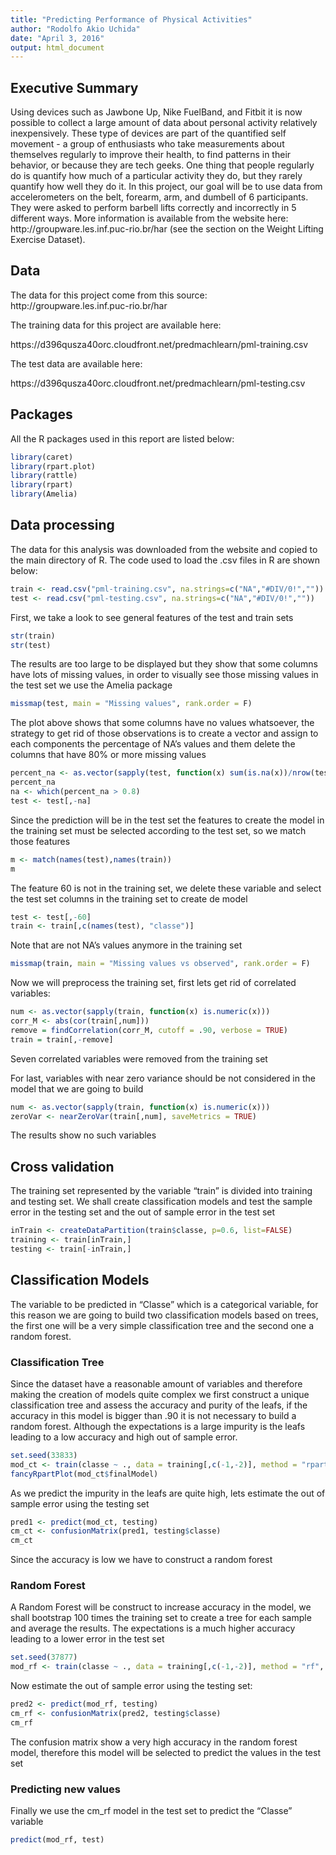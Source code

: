 ```yaml
---
title: "Predicting Performance of Physical Activities"
author: "Rodolfo Akio Uchida"
date: "April 3, 2016"
output: html_document
---
```


## Executive Summary

Using devices such as Jawbone Up, Nike FuelBand, and Fitbit it is now possible to collect a large amount of data about personal activity relatively inexpensively. These type of devices are part of the quantified self movement - a group of enthusiasts who take measurements about themselves regularly to improve their health, to find patterns in their behavior, or because they are tech geeks. One thing that people regularly do is quantify how much of a particular activity they do, but they rarely quantify how well they do it. In this project, our goal will be to use data from accelerometers on the belt, forearm, arm, and dumbell of 6 participants. They were asked to perform barbell lifts correctly and incorrectly in 5 different ways. More information is available from the website here: http://groupware.les.inf.puc-rio.br/har (see the section on the Weight Lifting Exercise Dataset).

## Data 

The data for this project come from this source: http://groupware.les.inf.puc-rio.br/har

The training data for this project are available here:

https://d396qusza40orc.cloudfront.net/predmachlearn/pml-training.csv

The test data are available here:

https://d396qusza40orc.cloudfront.net/predmachlearn/pml-testing.csv

## Packages 

All the R packages used in this report are listed below:

```r
library(caret)
library(rpart.plot)
library(rattle)
library(rpart)
library(Amelia)
```


## Data processing

The data for this analysis was downloaded from the website and copied to the main directory of R. The code used to load the .csv files in R are shown below:

```r
train <- read.csv("pml-training.csv", na.strings=c("NA","#DIV/0!",""))
test <- read.csv("pml-testing.csv", na.strings=c("NA","#DIV/0!",""))
```

First, we take a look to see general features of the test and train sets


```r
str(train)
str(test)
```

The results are too large to be displayed but they show that some columns have lots of missing values, in order to visually see those missing values in the test set we use the Amelia package 

```r
missmap(test, main = "Missing values", rank.order = F)  
```

The plot above shows that some columns have no values whatsoever, the strategy to get rid of those observations is to create a vector and assign to each components the percentage of NA's values and them delete the columns that have 80% or more missing values 

```r
percent_na <- as.vector(sapply(test, function(x) sum(is.na(x))/nrow(test)))
percent_na
na <- which(percent_na > 0.8)
test <- test[,-na]
```

Since the prediction will be in the test set the features to create the model in the training set must be selected according to the test set, so we match those features 

```r
m <- match(names(test),names(train))
m
```

The feature 60 is not in the training set, we delete these variable and select the test set columns in the training set to create de model

```r
test <- test[,-60]
train <- train[,c(names(test), "classe")]
```

Note that are not NA's values anymore in the training set

```r
missmap(train, main = "Missing values vs observed", rank.order = F)  
```

Now we will preprocess the training set, first lets get rid of correlated variables:

```r
num <- as.vector(sapply(train, function(x) is.numeric(x)))
corr_M <- abs(cor(train[,num]))
remove = findCorrelation(corr_M, cutoff = .90, verbose = TRUE)
train = train[,-remove]
```

Seven correlated variables were removed from the training set

For last, variables with near zero variance should be not considered in the model that we are going to build

```r
num <- as.vector(sapply(train, function(x) is.numeric(x)))
zeroVar <- nearZeroVar(train[,num], saveMetrics = TRUE)
```

The results show no such variables 


## Cross validation

The training set represented by the variable "train" is divided into training and testing set. We shall create classification models and test the sample error in the testing set and the out of sample error in the test set

```r
inTrain <- createDataPartition(train$classe, p=0.6, list=FALSE)
training <- train[inTrain,]
testing <- train[-inTrain,]
```

## Classification Models

The variable to be predicted in "Classe" which is a categorical variable, for this reason we are going to build two classification models based on trees, the first one will be a very simple classification tree and the second one a random forest. 

### Classification Tree


Since the dataset have a reasonable amount of variables and therefore making the creation of models quite complex we first construct a unique classification tree and assess the accuracy and purity of the leafs, if the accuracy in this model is bigger than .90 it is not necessary to build a random forest. Although the expectations is a large impurity is the leafs leading to a low accuracy and high out of sample error.

```r
set.seed(33833)
mod_ct <- train(classe ~ ., data = training[,c(-1,-2)], method = "rpart") ## Names and number of observations are not relevant 
fancyRpartPlot(mod_ct$finalModel)
```

As we predict the impurity in the leafs are quite high, lets estimate the out of sample error using the testing set

```r
pred1 <- predict(mod_ct, testing)
cm_ct <- confusionMatrix(pred1, testing$classe)
cm_ct
```

Since the accuracy is low we have to construct a random forest 

### Random Forest

A Random Forest will be construct to increase accuracy in the model, we shall bootstrap 100 times the training set to create a tree for each sample and average the results. The expectations is a much higher accuracy leading to a lower error in the test set

```r
set.seed(37877)
mod_rf <- train(classe ~ ., data = training[,c(-1,-2)], method = "rf", ntree = 100)
```

Now estimate the out of sample error using the testing set:

```r
pred2 <- predict(mod_rf, testing)
cm_rf <- confusionMatrix(pred2, testing$classe)
cm_rf
```

The confusion matrix show a very high accuracy in the random forest model, therefore this model will be selected to predict the values in the test set 

### Predicting new values

Finally we use the cm_rf model in the test set to predict the "Classe" variable 

```r
predict(mod_rf, test)
```






